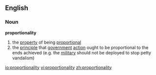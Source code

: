 ==English==

===Noun===
'''proportionality'''

#the [[property]] of being [[proportional]]
#the [[principle]] that [[government]] [[action]] ought to be proportional to the ends achieved (e.g. the [[military]] should not be deployed to stop petty vandalism)

[[io:proportionality]]
[[vi:proportionality]]
[[zh:proportionality]]